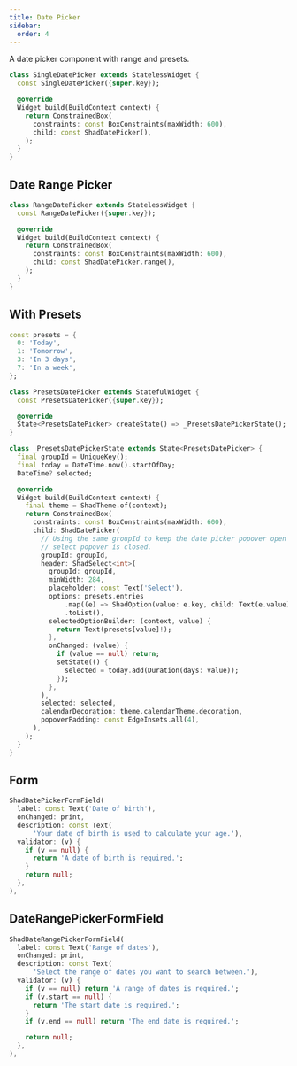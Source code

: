 ```yaml
---
title: Date Picker
sidebar:
  order: 4
---
```



A date picker component with range and presets.

<Preview src="https://shadcn-ui-playground.pages.dev/date-picker?style=single" minHeight="450px">

```dart
class SingleDatePicker extends StatelessWidget {
  const SingleDatePicker({super.key});

  @override
  Widget build(BuildContext context) {
    return ConstrainedBox(
      constraints: const BoxConstraints(maxWidth: 600),
      child: const ShadDatePicker(),
    );
  }
}
```

</Preview>

## Date Range Picker

<Preview src="https://shadcn-ui-playground.pages.dev/date-picker?style=range" minHeight="450px">

```dart
class RangeDatePicker extends StatelessWidget {
  const RangeDatePicker({super.key});

  @override
  Widget build(BuildContext context) {
    return ConstrainedBox(
      constraints: const BoxConstraints(maxWidth: 600),
      child: const ShadDatePicker.range(),
    );
  }
}
```

</Preview>

## With Presets

<Preview src="https://shadcn-ui-playground.pages.dev/date-picker?style=presets" minHeight="550px">

```dart
const presets = {
  0: 'Today',
  1: 'Tomorrow',
  3: 'In 3 days',
  7: 'In a week',
};

class PresetsDatePicker extends StatefulWidget {
  const PresetsDatePicker({super.key});

  @override
  State<PresetsDatePicker> createState() => _PresetsDatePickerState();
}

class _PresetsDatePickerState extends State<PresetsDatePicker> {
  final groupId = UniqueKey();
  final today = DateTime.now().startOfDay;
  DateTime? selected;

  @override
  Widget build(BuildContext context) {
    final theme = ShadTheme.of(context);
    return ConstrainedBox(
      constraints: const BoxConstraints(maxWidth: 600),
      child: ShadDatePicker(
        // Using the same groupId to keep the date picker popover open when the
        // select popover is closed.
        groupId: groupId,
        header: ShadSelect<int>(
          groupId: groupId,
          minWidth: 284,
          placeholder: const Text('Select'),
          options: presets.entries
              .map((e) => ShadOption(value: e.key, child: Text(e.value)))
              .toList(),
          selectedOptionBuilder: (context, value) {
            return Text(presets[value]!);
          },
          onChanged: (value) {
            if (value == null) return;
            setState(() {
              selected = today.add(Duration(days: value));
            });
          },
        ),
        selected: selected,
        calendarDecoration: theme.calendarTheme.decoration,
        popoverPadding: const EdgeInsets.all(4),
      ),
    );
  }
}
```

</Preview>

## Form

<Preview src="https://shadcn-ui-playground.pages.dev/form?style=datePickerField" minHeight="700px">

```dart
ShadDatePickerFormField(
  label: const Text('Date of birth'),
  onChanged: print,
  description: const Text(
      'Your date of birth is used to calculate your age.'),
  validator: (v) {
    if (v == null) {
      return 'A date of birth is required.';
    }
    return null;
  },
),
```

</Preview>

## DateRangePickerFormField

<Preview src="https://shadcn-ui-playground.pages.dev/form?style=dateRangePickerField" minHeight="700px">

```dart
ShadDateRangePickerFormField(
  label: const Text('Range of dates'),
  onChanged: print,
  description: const Text(
      'Select the range of dates you want to search between.'),
  validator: (v) {
    if (v == null) return 'A range of dates is required.';
    if (v.start == null) {
      return 'The start date is required.';
    }
    if (v.end == null) return 'The end date is required.';

    return null;
  },
),

```

</Preview>
